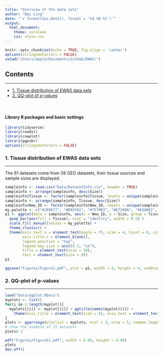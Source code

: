 ```yaml
---
title: "Overview of the data sets"
author: "Bai Ling"
date: "`r format(Sys.Date(), format = '%d %B %Y')`"
output: 
  html_document:
    theme: cerulean
    css: style.css
---
```


```r
knitr::opts_chunk$set(echo = TRUE, fig.align = 'center')
options(stringsAsFactors = FALSE)
setwd("/Users/apple/Documents/GitHub/EWAS/")
```

## Contents
***
- [1. Tissue distribution of EWAS data sets](#tissue)
- [2. QQ-plot of p-values](#qqplot)
<br>
<br>
<br>

#### Library R packages and basic settings

```r
library(tidyverse)
library(readxl)
library(cowplot)
library(ggpubr)
options(stringsAsFactors = FALSE)
```

### 1. Tissue distribution of EWAS data sets {#tissue}
***
The 61 datasets come from 58 GEO datasets, their tissue sources and sample sizes are displayed.
```r
sampleinfo <- read.csv("Data/DatasetInfo.csv", header = TRUE)
sampleinfo <- arrange(sampleinfo, desc(Size))
sampleinfo$Tissue <- factor(sampleinfo$Tissue, levels = unique(sampleinfo$Tissue))
sampleinfo <- arrange(sampleinfo, Tissue, desc(Size))
sampleinfo$New_ID <- factor(sampleinfo$New_ID, levels = unique(sampleinfo$New_ID))
my_palette <- c("#1B9E77", "#D95F02", "#7570B3", "#E7298A", "#E6AB02",  "#A6761D", "#A6CEE3", "#1F78B4", "#B2DF8A", "#FFFF00", "#FB9A99", "#E31A1C", "#949494", "#FDBF6F", "#FF7F00", "#CAB2D6", "#2F4F4F", "#7FFFD4", "#FFE4E1", "#00E5EE")
p1 <- ggplot(data = sampleinfo, aes(x = New_ID, y = Size, group = Tissue)) +
  geom_bar(aes(fill = Tissue), stat = "identity", width = 0.5) + 
  scale_fill_manual(values = my_palette) +
  theme_classic() + 
  theme(axis.text.x = element_text(angle = 75, size = 4, hjust = 0, vjust = 0.1), 
        axis.title.x = element_blank(),
        legend.position = "top",
        legend.key.size = unit(0.3, "cm"),
        title = element_text(size = 10),
        text = element_text(size = 8))
p1
```

```r
ggsave("Figures/Figure1.pdf", plot = p1, width = 5, height = 4, useDingbats = FALSE)  
```

### 2. QQ-plot of p-values {#qqplot}
***
```r
load("Data/qqplot.RData")
myplots <- list()
for(i in 1:length(myplot)){
  myplots[[i]] <- myplot[[i]] + ggtitle(names(myplot)[i]) +
    theme(axis.title = element_text(size = 6), axis.text = element_text(size = 6), plot.title = element_text(hjust = 0.5, size = 8))
}
plots <- ggarrange(plotlist = myplots, ncol = 3, nrow = 5, common.legend = TRUE)
# show the example of 15 datasets
plots$`1`
```

```r
pdf("Figures/FigureS1.pdf", width = 6.69, height = 8.86)
plots
dev.off()
```



